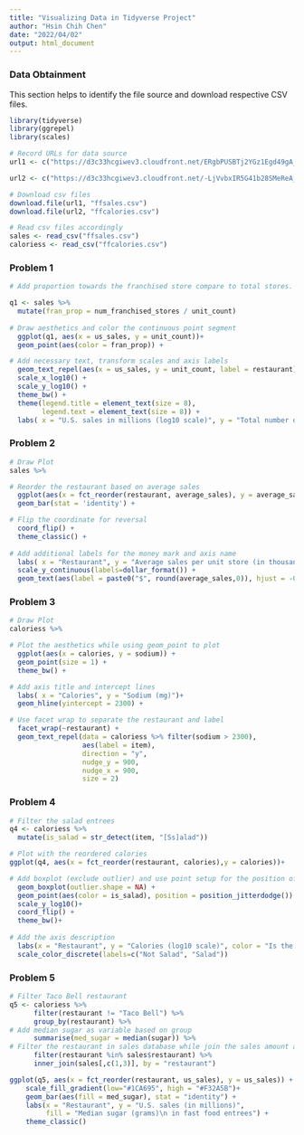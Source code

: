 ```yaml
---
title: "Visualizing Data in Tidyverse Project"
author: "Hsin Chih Chen"
date: "2022/04/02"
output: html_document
---
```


### Data Obtainment

This section helps to identify the file source and download respective CSV files. 

```r
library(tidyverse)
library(ggrepel)
library(scales)

# Record URLs for data source
url1 <- c("https://d3c33hcgiwev3.cloudfront.net/ERgbPUSBTj2YGz1Egd49gA_64d91f329b334df59109113c3084708f_data_fastfood_sales.csv?Expires=1649030400&Signature=KlMKgzrmchTaOXz6X9vkDAn3W7devc6Wk07eO~mz3HN3slwd2u7kfwHwOwYQ73CivVbr-hF9CKifxnVJOuUA3oAiVYaqHveVX-GtdaxFRF12HiWdcaGpa50HqgxkGWHN1sAGI89tl6Ay5kVH6XG0fmhfjUohRiqUnyiMNASeFqU_&Key-Pair-Id=APKAJLTNE6QMUY6HBC5A")

url2 <- c("https://d3c33hcgiwev3.cloudfront.net/-LjVvbxIR5G41b28SMeReA_1a02baf08f0c4c479cbd944461c41ced_data_fastfood_calories.csv?Expires=1649030400&Signature=F8AmOAyISagGKYxUH-ZuV1-uIANJG9KsK9nTwx-3mMLG0tz8h8So03n~AV9wpSztNmb8SdfRzAeeUrTjD3DGQgix8IWCQ7Zyo0skiXqnWeesooV6AYNqGzy~~XSuI9wI9eXLW7tq3EepUE0BbOa-IroSepMUD-eK3TTI446xm5s_&Key-Pair-Id=APKAJLTNE6QMUY6HBC5A")

# Download csv files
download.file(url1, "ffsales.csv")
download.file(url2, "ffcalories.csv")

# Read csv files accordingly
sales <- read_csv("ffsales.csv")
caloriess <- read_csv("ffcalories.csv")
```

### Problem 1 
```r

# Add proportion towards the franchised store compare to total stores.

q1 <- sales %>%
  mutate(fran_prop = num_franchised_stores / unit_count)
  
# Draw aesthetics and color the continuous point segment
  ggplot(q1, aes(x = us_sales, y = unit_count))+
  geom_point(aes(color = fran_prop)) +

# Add necessary text, transform scales and axis labels
  geom_text_repel(aes(x = us_sales, y = unit_count, label = restaurant), size = 3) +
  scale_x_log10() +
  scale_y_log10() + 
  theme_bw() + 
  theme(legend.title = element_text(size = 8),
        legend.text = element_text(size = 8)) +
  labs( x = "U.S. sales in millions (log10 scale)", y = "Total number of stores (log10 scale)", col = "Proportion of stores franchised")
```

### Problem 2
```r

# Draw Plot
sales %>%

# Reorder the restaurant based on average sales
  ggplot(aes(x = fct_reorder(restaurant, average_sales), y = average_sales))+
  geom_bar(stat = 'identity') +

# Flip the coordinate for reversal
  coord_flip() +
  theme_classic() + 
  
# Add additional labels for the money mark and axis name
  labs( x = "Restaurant", y = "Average sales per unit store (in thousands)")+
  scale_y_continuous(labels=dollar_format()) +
  geom_text(aes(label = paste0("$", round(average_sales,0)), hjust = -0.1), size = 2) 
```

### Problem 3
```r
# Draw Plot 
caloriess %>%

# Plot the aesthetics while using geom_point to plot
  ggplot(aes(x = calories, y = sodium)) +
  geom_point(size = 1) +
  theme_bw() + 

# Add axis title and intercept lines  
  labs( x = "Calories", y = "Sodium (mg)")+
  geom_hline(yintercept = 2300) +

# Use facet wrap to separate the restaurant and label
  facet_wrap(~restaurant) +
  geom_text_repel(data = caloriess %>% filter(sodium > 2300),
                  aes(label = item),
                  direction = "y",
                  nudge_y = 900,
                  nudge_x = 900,
                  size = 2)
```

### Problem 4
```r
# Filter the salad entrees
q4 <- caloriess %>%
  mutate(is_salad = str_detect(item, "[Ss]alad"))

# Plot with the reordered calories 
ggplot(q4, aes(x = fct_reorder(restaurant, calories),y = calories))+

# Add boxplot (exclude outlier) and use point setup for the position of points
  geom_boxplot(outlier.shape = NA) +
  geom_point(aes(color = is_salad), position = position_jitterdodge()) +
  scale_y_log10()+
  coord_flip() +
  theme_bw()+
  
# Add the axis description 
  labs(x = "Restaurant", y = "Calories (log10 scale)", color = "Is the entree\n a salad?") +
  scale_color_discrete(labels=c("Not Salad", "Salad"))
```

### Problem 5
```r
# Filter Taco Bell restaurant
q5 <- caloriess %>%
      filter(restaurant != "Taco Bell") %>%
      group_by(restaurant) %>%
# Add median sugar as variable based on group
      summarise(med_sugar = median(sugar)) %>%
# Filter the restaurant in sales database while join the sales amount and name
      filter(restaurant %in% sales$restaurant) %>%
      inner_join(sales[,c(1,3)], by = "restaurant")

ggplot(q5, aes(x = fct_reorder(restaurant, us_sales), y = us_sales)) +
    scale_fill_gradient(low="#1CA695", high = "#F32A5B")+
    geom_bar(aes(fill = med_sugar), stat = "identity") +
    labs(x = "Restaurant", y = "U.S. sales (in millions)", 
         fill = "Median sugar (grams)\n in fast food entrees") + 
    theme_classic()
```
